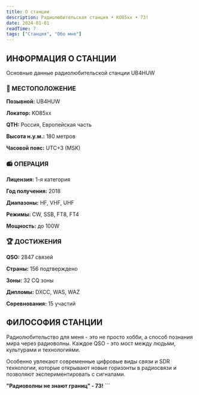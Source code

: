 ```yaml
---
title: О станции
description: Радиолюбительская станция • KO85xx • 73!
date: 2024-01-01
readTime: 7
tags: ["Станция", "Обо мне"]
---
```

## ИНФОРМАЦИЯ О СТАНЦИИ

Основные данные радиолюбительской станции UB4HUW

### 📍 МЕСТОПОЛОЖЕНИЕ

**Позывной:** UB4HUW

**Локатор:** KO85xx

**QTH:** Россия, Европейская часть

**Высота н.у.м.:** 180 метров

**Часовой пояс:** UTC+3 (MSK)

### 📻 ОПЕРАЦИЯ

**Лицензия:** 1-я категория

**Год получения:** 2018

**Диапазоны:** HF, VHF, UHF

**Режимы:** CW, SSB, FT8, FT4

**Мощность:** до 100W

### 🏆 ДОСТИЖЕНИЯ

**QSO:** 2847 связей

**Страны:** 156 подтверждено

**Зоны:** 32 CQ зоны

**Дипломы:** DXCC, WAS, WAZ

**Соревнования:** 15 участий

## ФИЛОСОФИЯ СТАНЦИИ

Радиолюбительство для меня - это не просто хобби, а способ познания мира через радиоволны. Каждое QSO - это мост между людьми, культурами и технологиями.

Особенно увлекают современные цифровые виды связи и SDR технологии, которые открывают новые горизонты в радиосвязи и позволяют экспериментировать с сигналами.

**"Радиоволны не знают границ" - 73!**
\`\`\`
